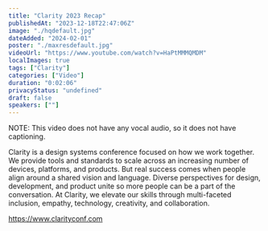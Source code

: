 ```yaml
---
title: "Clarity 2023 Recap"
publishedAt: "2023-12-18T22:47:06Z"
image: "./hqdefault.jpg"
dateAdded: "2024-02-01"
poster: "./maxresdefault.jpg"
videoUrl: "https://www.youtube.com/watch?v=HaPtMMMQMDM"
localImages: true
tags: ["Clarity"]
categories: ["Video"]
duration: "0:02:06"
privacyStatus: "undefined"
draft: false
speakers: [""]
---
```

NOTE: This video does not have any vocal audio, so it does not have captioning.

Clarity is a design systems conference focused on how we work together. We provide tools and standards to scale across an increasing number of devices, platforms, and products. But real success comes when people align around a shared vision and language. Diverse perspectives for design, development, and product unite so more people can be a part of the conversation. At Clarity, we elevate our skills through multi-faceted inclusion, empathy, technology, creativity, and collaboration.

https://www.clarityconf.com
